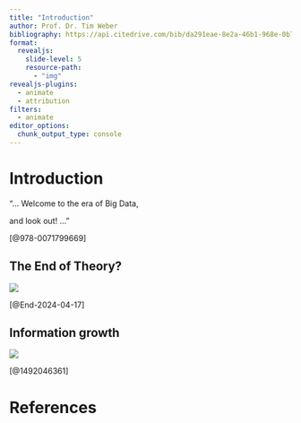 ```yaml
---
title: "Introduction"
author: Prof. Dr. Tim Weber
bibliography: https://api.citedrive.com/bib/da291eae-8e2a-46b1-968e-0b79af55f87a/references.bib?x=eyJpZCI6ICJkYTI5MWVhZS04ZTJhLTQ2YjEtOTY4ZS0wYjc5YWY1NWY4N2EiLCAidXNlciI6ICI1NjQ5IiwgInNpZ25hdHVyZSI6ICI2ZDMyODMxM2QzZDQ3NmE3MGM4MDc5MzJiNzE1NjkzNjJmYmZjODYyNGMzNmJjNDBkMDk3Njk5N2RmZjQ5MTg5In0=/bibliography.bib
format:
  revealjs:
    slide-level: 5
    resource-path: 
      - "img"
revealjs-plugins:
  - animate
  - attribution
filters: 
  - animate
editor_options: 
  chunk_output_type: console
---
```


# Introduction

::: {.r-fit-text .v-c}

"... Welcome to the era of Big Data, 

::: {.fragment}

and look out! ..." 

:::

:::

::: {.attribution}
[@978-0071799669]
:::


## The End of Theory? 


![](img/model_vs_data.svg)

::: {.attribution}
[@End-2024-04-17]
:::


## Information growth


![](intro-world-store-capacity-resized.png)

::: {.attribution}
[@1492046361]
:::

# References